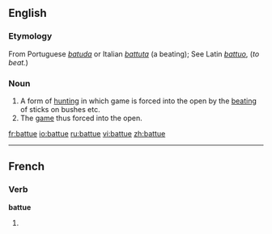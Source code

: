 ==English==

===Etymology===
From Portuguese ''[[batuda]]'' or Italian ''[[battuta]]'' (a beating); See Latin ''[[battuo]]'', (''to beat.'')

===Noun===
{{en-noun|-}}

# A form of [[hunting]] in which game is forced into the open by the [[beating]] of sticks on bushes etc.
# The [[game]] thus forced into the open.

[[fr:battue]]
[[io:battue]]
[[ru:battue]]
[[vi:battue]]
[[zh:battue]]

----
==French==

===Verb===
'''battue''' {{f}}

# {{feminine past participle of|battre|lang=French}}

{{rfc-auto}}